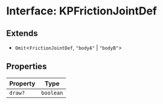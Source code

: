 # Interface: KPFrictionJointDef

## Extends

- `Omit`\<`FrictionJointDef`, `"bodyA"` \| `"bodyB"`\>

## Properties

| Property | Type |
| ------ | ------ |
| `draw?` | `boolean` |
